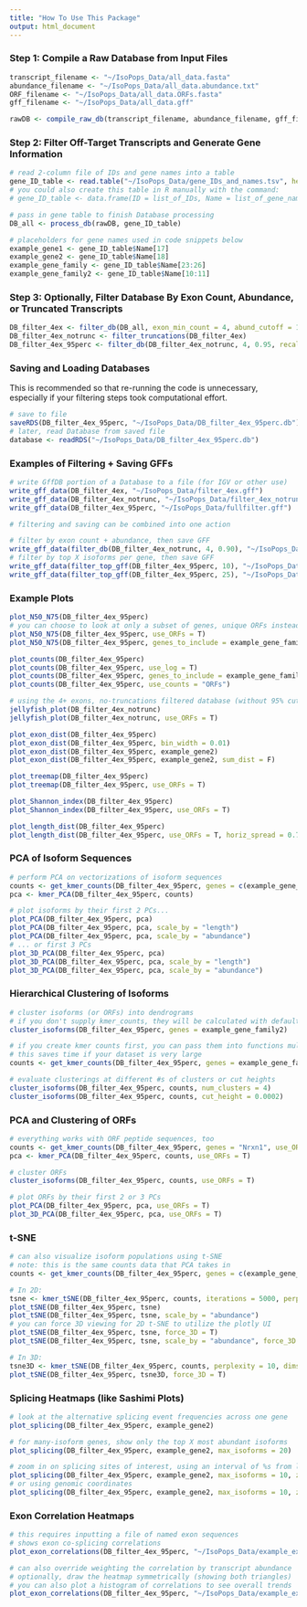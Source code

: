 ```yaml
---
title: "How To Use This Package"
output: html_document
---
```


### Step 1: Compile a Raw Database from Input Files

```r
transcript_filename <- "~/IsoPops_Data/all_data.fasta"
abundance_filename <- "~/IsoPops_Data/all_data.abundance.txt"
ORF_filename <- "~/IsoPops_Data/all_data.ORFs.fasta"
gff_filename <- "~/IsoPops_Data/all_data.gff"

rawDB <- compile_raw_db(transcript_filename, abundance_filename, gff_filename, ORF_filename)
```

### Step 2: Filter Off-Target Transcripts and Generate Gene Information

```r
# read 2-column file of IDs and gene names into a table
gene_ID_table <- read.table("~/IsoPops_Data/gene_IDs_and_names.tsv", header = T, stringsAsFactors = F)
# you could also create this table in R manually with the command:
# gene_ID_table <- data.frame(ID = list_of_IDs, Name = list_of_gene_names, stringsAsFactors = F)

# pass in gene table to finish Database processing
DB_all <- process_db(rawDB, gene_ID_table)
```

```r
# placeholders for gene names used in code snippets below
example_gene1 <- gene_ID_table$Name[17]
example_gene2 <- gene_ID_table$Name[18]
example_gene_family <- gene_ID_table$Name[23:26]
example_gene_family2 <- gene_ID_table$Name[10:11]
```

### Step 3: Optionally, Filter Database By Exon Count, Abundance, or Truncated Transcripts

```r
DB_filter_4ex <- filter_db(DB_all, exon_min_count = 4, abund_cutoff = 1)
DB_filter_4ex_notrunc <- filter_truncations(DB_filter_4ex)
DB_filter_4ex_95perc <- filter_db(DB_filter_4ex_notrunc, 4, 0.95, recalc_abundances = F)
```

### Saving and Loading Databases

This is recommended so that re-running the code is unnecessary, especially if your filtering steps took computational effort.

```r
# save to file
saveRDS(DB_filter_4ex_95perc, "~/IsoPops_Data/DB_filter_4ex_95perc.db")
# later, read Database from saved file
database <- readRDS("~/IsoPops_Data/DB_filter_4ex_95perc.db")
```

### Examples of Filtering + Saving GFFs

```r
# write GffDB portion of a Database to a file (for IGV or other use)
write_gff_data(DB_filter_4ex, "~/IsoPops_Data/filter_4ex.gff")
write_gff_data(DB_filter_4ex_notrunc, "~/IsoPops_Data/filter_4ex_notrunc.gff")
write_gff_data(DB_filter_4ex_95perc, "~/IsoPops_Data/fullfilter.gff")

# filtering and saving can be combined into one action

# filter by exon count + abundance, then save GFF
write_gff_data(filter_db(DB_filter_4ex_notrunc, 4, 0.90), "~/IsoPops_Data/filter_4ex_notrunc_90.gff")
# filter by top X isoforms per gene, then save GFF
write_gff_data(filter_top_gff(DB_filter_4ex_95perc, 10), "~/IsoPops_Data/fullfilter_top10.gff")
write_gff_data(filter_top_gff(DB_filter_4ex_95perc, 25), "~/IsoPops_Data/fullfilter_top25.gff")
```  

### Example Plots

```r
plot_N50_N75(DB_filter_4ex_95perc)
# you can choose to look at only a subset of genes, unique ORFs instead of transcripts, or other customizations
plot_N50_N75(DB_filter_4ex_95perc, use_ORFs = T)
plot_N50_N75(DB_filter_4ex_95perc, genes_to_include = example_gene_family, insert_title = "Gene Family Statistics")
```

```r
plot_counts(DB_filter_4ex_95perc)
plot_counts(DB_filter_4ex_95perc, use_log = T)
plot_counts(DB_filter_4ex_95perc, genes_to_include = example_gene_family)
plot_counts(DB_filter_4ex_95perc, use_counts = "ORFs")
```

```r
# using the 4+ exons, no-truncations filtered database (without 95% cutoff)
jellyfish_plot(DB_filter_4ex_notrunc)
jellyfish_plot(DB_filter_4ex_notrunc, use_ORFs = T)
```

```r
plot_exon_dist(DB_filter_4ex_95perc)
plot_exon_dist(DB_filter_4ex_95perc, bin_width = 0.01)
plot_exon_dist(DB_filter_4ex_95perc, example_gene2)
plot_exon_dist(DB_filter_4ex_95perc, example_gene2, sum_dist = F)
```

```r
plot_treemap(DB_filter_4ex_95perc)
plot_treemap(DB_filter_4ex_95perc, use_ORFs = T)
```

```r
plot_Shannon_index(DB_filter_4ex_95perc)
plot_Shannon_index(DB_filter_4ex_95perc, use_ORFs = T)
```

```r
plot_length_dist(DB_filter_4ex_95perc)
plot_length_dist(DB_filter_4ex_95perc, use_ORFs = T, horiz_spread = 0.7)
```

### PCA of Isoform Sequences

```r
# perform PCA on vectorizations of isoform sequences
counts <- get_kmer_counts(DB_filter_4ex_95perc, genes = c(example_gene_family))
pca <- kmer_PCA(DB_filter_4ex_95perc, counts)

# plot isoforms by their first 2 PCs...
plot_PCA(DB_filter_4ex_95perc, pca)
plot_PCA(DB_filter_4ex_95perc, pca, scale_by = "length")
plot_PCA(DB_filter_4ex_95perc, pca, scale_by = "abundance")
# ... or first 3 PCs
plot_3D_PCA(DB_filter_4ex_95perc, pca)
plot_3D_PCA(DB_filter_4ex_95perc, pca, scale_by = "length")
plot_3D_PCA(DB_filter_4ex_95perc, pca, scale_by = "abundance")
```

### Hierarchical Clustering of Isoforms

```r
# cluster isoforms (or ORFs) into dendrograms
# if you don't supply kmer_counts, they will be calculated with default settings
cluster_isoforms(DB_filter_4ex_95perc, genes = example_gene_family2)

# if you create kmer counts first, you can pass them into functions multiple times
# this saves time if your dataset is very large
counts <- get_kmer_counts(DB_filter_4ex_95perc, genes = example_gene_family2)

# evaluate clusterings at different #s of clusters or cut heights
cluster_isoforms(DB_filter_4ex_95perc, counts, num_clusters = 4)
cluster_isoforms(DB_filter_4ex_95perc, counts, cut_height = 0.0002)
```

### PCA and Clustering of ORFs

```r
# everything works with ORF peptide sequences, too
counts <- get_kmer_counts(DB_filter_4ex_95perc, genes = "Nrxn1", use_ORFs = T)
pca <- kmer_PCA(DB_filter_4ex_95perc, counts, use_ORFs = T)

# cluster ORFs
cluster_isoforms(DB_filter_4ex_95perc, counts, use_ORFs = T)

# plot ORFs by their first 2 or 3 PCs
plot_PCA(DB_filter_4ex_95perc, pca, use_ORFs = T)
plot_3D_PCA(DB_filter_4ex_95perc, pca, use_ORFs = T)
```

### t-SNE

```r
# can also visualize isoform populations using t-SNE
# note: this is the same counts data that PCA takes in
counts <- get_kmer_counts(DB_filter_4ex_95perc, genes = c(example_gene_family))

# In 2D:
tsne <- kmer_tSNE(DB_filter_4ex_95perc, counts, iterations = 5000, perplexity = 40, dims = 2, verbose = F)
plot_tSNE(DB_filter_4ex_95perc, tsne)
plot_tSNE(DB_filter_4ex_95perc, tsne, scale_by = "abundance")
# you can force 3D viewing for 2D t-SNE to utilize the plotly UI
plot_tSNE(DB_filter_4ex_95perc, tsne, force_3D = T)
plot_tSNE(DB_filter_4ex_95perc, tsne, scale_by = "abundance", force_3D = T)

# In 3D:
tsne3D <- kmer_tSNE(DB_filter_4ex_95perc, counts, perplexity = 10, dims = 3)
plot_tSNE(DB_filter_4ex_95perc, tsne3D, force_3D = T)
```


### Splicing Heatmaps (like Sashimi Plots)

```r
# look at the alternative splicing event frequencies across one gene
plot_splicing(DB_filter_4ex_95perc, example_gene2)

# for many-isoform genes, show only the top X most abundant isoforms
plot_splicing(DB_filter_4ex_95perc, example_gene2, max_isoforms = 20)

# zoom in on splicing sites of interest, using an interval of %s from left to right...
plot_splicing(DB_filter_4ex_95perc, example_gene2, max_isoforms = 10, zoom_in = c(0.9, 1))
# or using genomic coordinates
plot_splicing(DB_filter_4ex_95perc, example_gene2, max_isoforms = 10, zoom_in = c(64680000, 64694500))
```

### Exon Correlation Heatmaps

```r
# this requires inputting a file of named exon sequences
# shows exon co-splicing correlations
plot_exon_correlations(DB_filter_4ex_95perc, "~/IsoPops_Data/example_exons.tsv", example_gene2, exons_to_include = c("01", "02", "03", "04", "05", "06", "07", "15", "16", "17", "18", "19", "20", "21", "22", "23", "24", "25"))

# can also override weighting the correlation by transcript abundance
# optionally, draw the heatmap symmetrically (showing both triangles)
# you can also plot a histogram of correlations to see overall trends
plot_exon_correlations(DB_filter_4ex_95perc, "~/IsoPops_Data/example_exons.tsv", example_gene2, weighted = F, plot_hist = T, symmetric = T)
```


